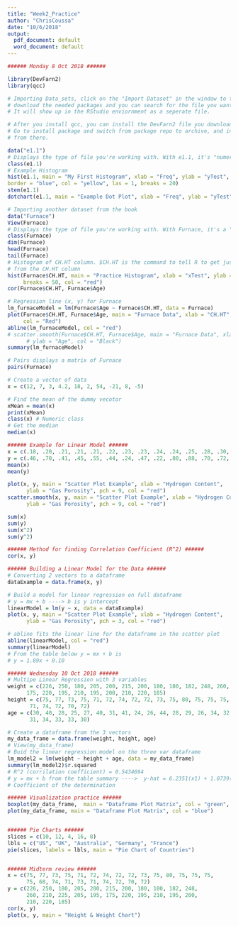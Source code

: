 ```yaml
---
title: "Week2_Practice"
author: "ChrisCoussa"
date: "10/6/2018"
output:
  pdf_document: default
  word_document: default
---
```

```r
###### Monday 8 Oct 2018 ######

library(DevFarn2)
library(qcc)

# Importing Data_sets, click on the "Import Dataset" in the window to the right. It will
# download the needed packages and you can search for the file you want to import.
# It will show up in the RStudio enviornment as a seperate file.

# After you install qcc, you can install the DevFarn2 file you downloaded form Bb
# Go to install package and switch from package repo to archive, and install
# from there.

data("e1.1")
# Displays the type of file you're working with. With e1.1, it's "numeric".
class(e1.1)
# Example Histogram
hist(e1.1, main = "My First Histogram", xlab = "Freq", ylab = "yTest", 
border = "blue", col = "yellow", las = 1, breaks = 20)
stem(e1.1)
dotchart(e1.1, main = "Example Dot Plot", xlab = "Freq", ylab = "yTest", col = "blue")

# Importing another dataset from the book
data("Furnace")
View(Furnace)
# Displays the type of file you're working with. With Furnace, it's a "data.frame".
class(Furnace)
dim(Furnace)
head(Furnace)
tail(Furnace)
# Histogram of CH.HT column. $CH.HT is the command to tell R to get just the data 
# from the CH.HT column
hist(Furnace$CH.HT, main = "Practice Histogram", xlab = "xTest", ylab = "yTest", 
     breaks = 50, col = "red")
cor(Furnace$CH.HT, Furnace$Age)

# Regression line (x, y) for Furnace
lm_furnaceModel = lm(Furnace$Age ~ Furnace$CH.HT, data = Furnace)
plot(Furnace$CH.HT, Furnace$Age, main = "Furnace Data", xlab = "CH.HT", ylab = "Age",
     col = "Red")
abline(lm_furnaceModel, col = "red")
# scatter.smooth(Furnace$CH.HT, Furnace$Age, main = "Furnace Data", xlab = "CH.HT",
      # ylab = "Age", col = "Black")
summary(lm_furnaceModel)

# Pairs displays a matrix of Furnace
pairs(Furnace)

# Create a vector of data
x = c(12, 7, 3, 4.2, 18, 2, 54, -21, 8, -5)

# Find the mean of the dummy vecotor
xMean = mean(x)
print(xMean)
class(x) # Numeric class
# Get the median
median(x)

###### Example for Linear Model ######
x = c(.18, .20, .21, .21, .21, .22, .23, .23, .24, .24, .25, .28, .30, .37)
y = c(.46, .70, .41, .45, .55, .44, .24, .47, .22, .80, .88, .70, .72, .75)
mean(x)
mean(y)

plot(x, y, main = "Scatter Plot Example", xlab = "Hydrogen Content",
      ylab = "Gas Porosity", pch = 9, col = "red")
scatter.smooth(x, y, main = "Scatter Plot Example", xlab = "Hydrogen Content",
      ylab = "Gas Porosity", pch = 9, col = "red")

sum(x)
sum(y)
sum(x^2)
sum(y^2)

###### Method for finding Correlation Coefficient (R^2) ######
cor(x, y)

###### Building a Linear Model for the Data ######
# Converting 2 vectors to a dataframe
dataExample = data.frame(x, y)

# Build a model for linear regression on full dataframe
# y = mx + b ----> b is y intercept
linearModel = lm(y ~ x, data = dataExample)
plot(x, y, main = "Scatter Plot Example", xlab = "Hydrogen Content",
      ylab = "Gas Porosity", pch = 3, col = "red")

# abline fits the linear line for the dataframe in the scatter plot
abline(linearModel, col = "red")
summary(linearModel)
# From the table below y = mx + b is
# y = 1.89x + 0.10

###### Wednesday 10 Oct 2018 ######
# Multipe Linear Regression with 3 variables
weight = c(226, 250, 180, 205, 200, 215, 200, 180, 180, 182, 248, 260, 210, 225, 205, 195,
      175, 220, 195, 210, 195, 200, 210, 220, 185)
height = c(75, 77, 73, 75, 71, 72, 74, 72, 72, 73, 75, 80, 75, 75, 75, 75, 68, 74, 71, 73,
       71, 74, 72, 70, 72)
age = c(30, 40, 28, 25, 27, 40, 31, 41, 24, 26, 44, 28, 29, 26, 34, 32, 29, 25, 28, 26,
       31, 34, 33, 33, 30)

# Create a dataframe from the 3 vectors
my_data_frame = data.frame(weight, height, age)
# View(my_data_frame)
# Buid the linear regression model on the three var dataframe
lm_model2 = lm(weight ~ height + age, data = my_data_frame)
summary(lm_model2)$r.squared
# R^2 (corrilation coefficient) = 0.5434694
# y = mx + b from the table summary ---->  y-hat = 6.2351(x1) + 1.0739(x2) - 283.8123
# Coefficient of the determination

###### Visualization practice ######
boxplot(my_data_frame,  main = "Dataframe Plot Matrix", col = "green", horizontal = TRUE)
plot(my_data_frame, main = "Dataframe Plot Matrix", col = "blue")


###### Pie Charts ######
slices = c(10, 12, 4, 16, 8)
lbls = c("US", "UK", "Australia", "Germany", "France")
pie(slices, labels = lbls, main = "Pie Chart of Countries")


###### Midterm review ######
x = c(75, 77, 73, 75, 71, 72, 74, 72, 72, 73, 75, 80, 75, 75, 75,
      75, 68, 74, 71, 73, 71, 74, 72, 70, 72)
y = c(226, 250, 180, 205, 200, 215, 200, 180, 180, 182, 248,
      260, 210, 225, 205, 195, 175, 220, 195, 210, 195, 200,
      210, 220, 185)
cor(x, y)
plot(x, y, main = "Height & Weight Chart")
```

